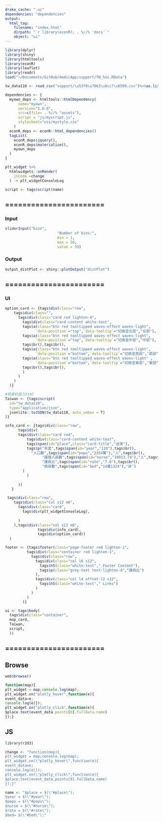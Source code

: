 ```yaml
---
drake_cache: ".ui"
dependencies: "dependencies"
output:
  html_tag:
    filename: "index.html"
    dirpath: "`r library(econR); . %//% 'docs'`"
    object: "ui"
---
```



```r
library(dplyr)
library(shiny)
library(htmltools)
library(econR)
library(leaflet)
library(readr)
load("~/Documents/GitHub/medicApp/support/TW_hos.RData")
```

```r
tw_data110 <- read_csv("support/\u53f0\u7063\u8cc7\u6599.csv")%>%as.list()
```

```r
dependencies <- {
  myown_deps <- htmltools::htmlDependency(
      name="myown",
      version="1.0.0",
      src=c(file= . %//% "assets"),
      script = "js/myscript.js",
      stylesheet="css/mystyle.css"
    )
  econR_deps <- econR::html_dependencies()
  tagList(
    econR_deps$jquery(),
    econR_deps$materialise(),
    myown_deps
  )
}
```

```r
plt_widget %>% 
  htmlwidgets::onRender(
    jsCode =change
  ) -> plt_widgetConsoleLog
```


```r
script <- tags$script(name)
```

## =======================

### Input

```r
sliderInput("bins",
                        "Number of bins:",
                        min = 1,
                        max = 50,
                        value = 30)
```

### Output

```r
output_distPlot <- shiny::plotOutput("distPlot")
```

## =======================

### UI

```r
option_card <- {tags$div(class="row", 
    tags$div(class="", 
      tags$div(class="card red lighten-4", 
        tags$div(class="card-content white-text",
        tags$a(class="btn red tooltipped waves-effect waves-light",
              `data-position`="top",`data-tooltip`="切換至北部","北部"),
        tags$a(class="btn red tooltipped waves-effect waves-light",
              `data-position`="top",`data-tooltip`="切換至中部","中部"),
        tags$br(),tags$br(),
        tags$a(class="btn red tooltipped waves-effect waves-light",
              `data-position`="bottom",`data-tooltip`="切換至南部","南部"),
        tags$a(class="btn red tooltipped waves-effect waves-light" , 
              `data-position`="bottom",`data-tooltip`="切換至東部","東部"),
        tags$br(),tags$br(),
        )
      )
    )
  )}
```

```r
#把資料放入html
Taiwan <- {tags$script(
  id="tw_data110",
  type="application/json",
  jsonlite::toJSON(tw_data110, auto_unbox = T)
)}
```

```r
info_card <- {tags$div(class="row",
      tags$div(
      tags$div(class="card red", 
          tags$div(class="card-content white-text", 
          tags$span(id="place",class="card-title","台灣"),
          tags$p("年度",tags$span(id="year","110"),tags$br(),
            "人口數",tags$span(id="popu","2354萬"),"人",tags$br(),
                 "護理人員數",tags$span(id="nurse","19813.74"),"人",tags$br(),
                 "護病比",tags$span(id="rate","7.0"),tags$br(),
                 "病床數",tags$span(id="bed","14萬1324"),"床")
        )
          )
      
      ))
   }
```

```r
 tags$div(class="row", 
    tags$div(class="col s12 m6", 
      tags$div(class="card", 
        tags$div(plt_widgetConsoleLog),
        
      )
    ),tags$div(class="col s12 m6",
               tags$div(info_card),
               tags$div(option_card))
  )
```

```r
footer <- {tags$footer(class="page-footer red lighten-1", 
          tags$div(class="container red lighten-1", 
            tags$div(class="row", 
              tags$div(class="col l6 s12", 
                tags$h5(class="white-text"," Footer Content"),
                tags$p(class="grey-text text-lighten-4","護病比")
              ),
              tags$div(class="col l4 offset-l2 s12", 
                tags$h5(class="white-text"," Links")
              )
            )
          )
        )}
```

```r
ui <- tags$body(
  tags$div(class="container",
  map_card,
  Taiwan,
  script,
  ))
```





## =======================


## Browse

```r
web$browse()
```


```js
function(map){
plt_widget = map;console.log(map);
plt_widget.on("plotly_hover",function(e){
event_data=e;
console.log(e)});
plt_widget.on("plotly_click",function(e){
$place.text(event_data.points[0].fullData.name)
});}
```



## JS

```r
library(r2d3)
```

```r
change <- "function(map){
plt_widget = map;console.log(map);
plt_widget.on(\"plotly_hover\",function(e){
event_data=e;
console.log(e)});
plt_widget.on(\"plotly_click\",function(e){
$place.text(event_data.points[0].fullData.name)
});}"
```

```r
name <- "$place = $(\"#place\");
$year = $(\"#year\");
$popu = $(\"#popu\");
$nurse = $(\"#nurse\");
$rate = $(\"#rate\");
$bed= $(\"#bed\");"
```



<!--JS end-->
